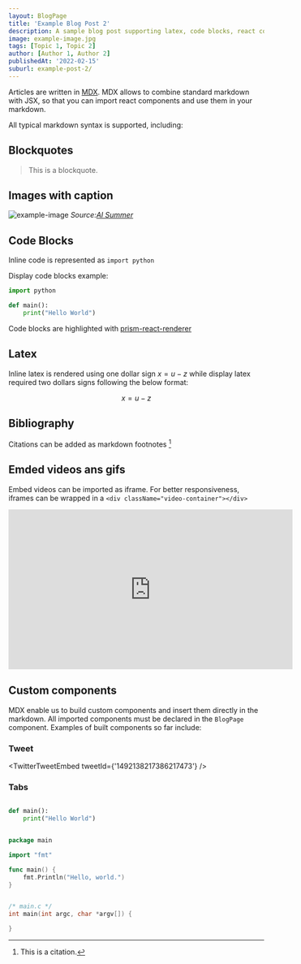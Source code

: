 ```yaml
---
layout: BlogPage
title: 'Example Blog Post 2'
description: A sample blog post supporting latex, code blocks, react components and more
image: example-image.jpg
tags: [Topic 1, Topic 2] 
author: [Author 1, Author 2]
publishedAt: '2022-02-15'
suburl: example-post-2/
---
```


Articles are written in [MDX](https://mdxjs.com/). MDX allows to combine standard markdown with JSX, so that you can import react components and use them in your markdown.

All typical markdown syntax is supported, including:    

## Blockquotes

> This is a blockquote.

## Images with caption

![example-image](example-image.jpg)
*Source:[AI Summer](theaisummer.com)*


## Code Blocks

Inline code is represented as `import python`

Display code blocks example:

```python
import python

def main():
    print("Hello World")
```

Code blocks are highlighted with [prism-react-renderer](https://github.com/FormidableLabs/prism-react-renderer)

## Latex

Inline latex is rendered using one dollar sign $x=u-z$ while display latex required two dollars signs following the below format:

$$
x=u-z
$$

## Bibliography

Citations can be added as markdown footnotes [^1]

[^1]: This is a citation.

## Emded videos ans gifs

Embed videos can be imported as iframe. For better responsiveness, iframes can be wrapped in a `<div className="video-container"></div> `

<iframe width="560" height="315" src="https://www.youtube.com/embed/aircAruvnKk" title="YouTube video player" frameborder="0" allow="accelerometer; autoplay; clipboard-write; encrypted-media; gyroscope; picture-in-picture" allowfullscreen></iframe>

## Custom components

MDX enable us to build custom components and insert them directly in the markdown. All imported components must be declared in the `BlogPage` component. Examples of built components so far include:

### Tweet

<TwitterTweetEmbed tweetId={'1492138217386217473'} />

### Tabs

<Tabs size={3}>
<Tab label="Python">

```python

def main():
    print("Hello World")

```

</Tab>

<Tab label="Go">

```go

package main

import "fmt"

func main() {
	fmt.Println("Hello, world.")
}


```

</Tab>

<Tab label="C">

```c

/* main.c */
int main(int argc, char *argv[]) {

}

```

</Tab>

</Tabs>